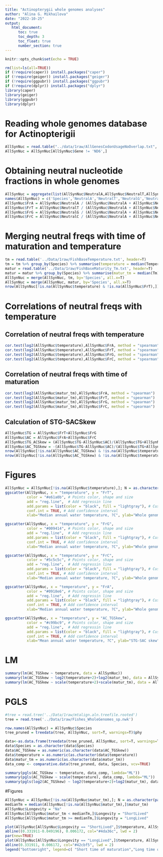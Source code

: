 ```yaml
---
title: "Actinopterygii whole genomes analyses"
author: "Alina G. Mikhailova"
date: "2022-10-25"
output:    
   html_document:
      toc: true
      toc_depth: 3
      toc_float: true
      number_section: true
---
```


```r
knitr::opts_chunk$set(echo = TRUE)
```

```r
rm(list=ls(all=TRUE))
if (!require(caper)) install.packages("caper")
if (!require(geiger)) install.packages("geiger")
if (!require(ggpubr)) install.packages("ggpubr")
if (!require(dplyr)) install.packages("dplyr")
library(caper)
library(geiger)
library(ggpubr)
library(dplyr)
```

# Reading whole genomes database for Actinopterigii 

```r
AllSynNuc = read.table("../data/1raw/AllGenesCodonUsageNoOverlap.txt", header = TRUE, sep = '\t')
AllSynNuc = AllSynNuc[AllSynNuc$Gene != 'ND6',]
```

# Obtaining neutral nucleotide fractions in whole genomes
```r
AllSynNuc = aggregate(list(AllSynNuc$NeutralA,AllSynNuc$NeutralT,AllSynNuc$NeutralG,AllSynNuc$NeutralC), by = list(AllSynNuc$Species), FUN = sum)
names(AllSynNuc) = c('Species','NeutralA','NeutralT','NeutralG','NeutralC')
AllSynNuc$FrA = AllSynNuc$NeutralA / (AllSynNuc$NeutralA + AllSynNuc$NeutralT + AllSynNuc$NeutralG + AllSynNuc$NeutralC)
AllSynNuc$FrT = AllSynNuc$NeutralT / (AllSynNuc$NeutralA + AllSynNuc$NeutralT + AllSynNuc$NeutralG + AllSynNuc$NeutralC) 
AllSynNuc$FrG = AllSynNuc$NeutralG / (AllSynNuc$NeutralA + AllSynNuc$NeutralT + AllSynNuc$NeutralG + AllSynNuc$NeutralC) 
AllSynNuc$FrC = AllSynNuc$NeutralC / (AllSynNuc$NeutralA + AllSynNuc$NeutralT + AllSynNuc$NeutralG + AllSynNuc$NeutralC) 
```

# Merging neutral freqs with time of maturation and temperature
```r
tm = read.table('../Data/1raw/FishBaseTemperature.txt', header=T)
tm = tm %>% group_by(Species) %>% summarise(temperature = median(Temperature))
matur = read.table('../Data/1raw/FishBaseMaturity_Tm.txt', header=T)
matur = matur %>% group_by(Species) %>% summarise(matur_tm = median(Tm))
AllSynNuc = merge(AllSynNuc, tm, by='Species', all.x=T)
AllSynNuc = merge(AllSynNuc, matur, by='Species', all.x=T)
nrow(AllSynNuc[!is.na(AllSynNuc$temperature) & !is.na(AllSynNuc$FrT),])
```

# Correlations of neutral freqs with temperature
## Correlation of neutral freqs with temperature
```r
cor.test(log2(AllSynNuc$temperature),AllSynNuc$FrA, method = "spearman")
cor.test(log2(AllSynNuc$temperature),AllSynNuc$FrT, method = "spearman")
cor.test(log2(AllSynNuc$temperature),AllSynNuc$FrG, method = "spearman")
cor.test(log2(AllSynNuc$temperature),AllSynNuc$FrC, method = "spearman")  
```

## Correlation of neutral freqs with time of maturation
```r
cor.test(log2(AllSynNuc$matur_tm),AllSynNuc$FrA, method = "spearman")
cor.test(log2(AllSynNuc$matur_tm),AllSynNuc$FrT, method = "spearman")
cor.test(log2(AllSynNuc$matur_tm),AllSynNuc$FrG, method = "spearman")
cor.test(log2(AllSynNuc$matur_tm),AllSynNuc$FrC, method = "spearman")  
```

## Calculation of STG-SACSkew
```r
AllSynNuc$TG = AllSynNuc$FrT+AllSynNuc$FrG
AllSynNuc$AC = AllSynNuc$FrA+AllSynNuc$FrC
AllSynNuc$TG_ACSkew = (AllSynNuc$TG-AllSynNuc$AC)/(AllSynNuc$TG+AllSynNuc$AC);
AllSynNuc$AC_TGSkew = -(AllSynNuc$TG-AllSynNuc$AC)/(AllSynNuc$TG+AllSynNuc$AC); 
nrow(AllSynNuc[!is.na(AllSynNuc$AC_TGSkew) & !is.na(AllSynNuc$temperature),])
nrow(AllSynNuc[!is.na(AllSynNuc$AC_TGSkew) & !is.na(AllSynNuc$temperature) & !is.na(AllSynNuc$matur_tm),])
```

# Figures
```r
AllSynNuc = AllSynNuc[!is.na(AllSynNuc$temperature),]; N = as.character(paste("N", nrow(AllSynNuc), sep="")) #delete NA
ggscatter(AllSynNuc, x = "temperature", y = "FrT",
          color = "#e61a0b", # Points color, shape and size
          add = "reg.line",  # Add regressin line
          add.params = list(color = "black", fill = "lightgray"), # Customize reg. line
          conf.int = TRUE, # Add confidence interval
          xlab="Median annual water temperature, ?C", ylab="Whole genome neutral fraction of A")+stat_cor(method = "spearman", aes(label = paste(..r.label.., ..p.label.., ..N.., sep = "~`,`~")))

ggscatter(AllSynNuc, x = "temperature", y = "FrG",
          color = "#009414", # Points color, shape and size
          add = "reg.line",  # Add regressin line
          add.params = list(color = "black", fill = "lightgray"), # Customize reg. line
          conf.int = TRUE, # Add confidence interval
          xlab="Median annual water temperature, ?C", ylab="Whole genome neutral fraction of C")+stat_cor(method = "spearman", aes(label = paste(..r.label.., ..p.label.., ..N.., sep = "~`,`~")))

ggscatter(AllSynNuc, x = "temperature", y = "FrC",
          color = "#5c5c5c", # Points color, shape and size
          add = "reg.line",  # Add regressin line
          add.params = list(color = "black", fill = "lightgray"), # Customize reg. line
          conf.int = TRUE, # Add confidence interval
          xlab="Median annual water temperature, ?C", ylab="Whole genome neutral fraction of G")+stat_cor(method = "spearman", aes(label = paste(..r.label.., ..p.label.., ..N.., sep = "~`,`~")))

ggscatter(AllSynNuc, x = "temperature", y = "FrA",
          color = "#0918e6", # Points color, shape and size
          add = "reg.line",  # Add regressin line
          add.params = list(color = "black", fill = "lightgray"), # Customize reg. line
          conf.int = TRUE, # Add confidence interval
          xlab="Median annual water temperature, ?C", ylab="Whole genome neutral fraction of T")+stat_cor(method = "spearman", aes(label = paste(..r.label.., ..p.label.., ..N.., sep = "~`,`~")))
```

```r
ggscatter(AllSynNuc, x = "temperature", y = "AC_TGSkew",
          color = "#c99bc9", # Points color, shape and size
          add = "reg.line",  # Add regressin line
          add.params = list(color = "black", fill = "lightgray"), # Customize reg. line
          conf.int = TRUE, # Add confidence interval
          xlab="Mean annual water temperature, ?C", ylab="STG-SAC skew", ylim=c(0.1, 0.65), xlim=c(0,30))+stat_cor(method = "spearman", label.x = 2.5, label.y = 0.64, aes(label = paste(..r.label.., ..p.label.., ..N.., sep = "~`,`~")))
```

# LM
```r
summary(lm(AC_TGSkew ~ temperature, data = AllSynNuc))
summary(lm(AC_TGSkew ~ log2(temperature+2)+log2(matur_tm), data = AllSynNuc))
summary(lm(AC_TGSkew ~ scale(temperature+2)+scale(matur_tm), data = AllSynNuc))
``` 

# PGLS
```r
#tree = read.tree('../Data/1raw/mtalign.aln.treefile.rooted')
tree = read.tree('../Data/1raw/Fishes_WholeGenomes_sp.nwk')

row.names(AllSynNuc) = AllSynNuc$Species
tree_pruned = treedata(tree, AllSynNuc, sort=T, warnings=T)$phy

data<-as.data.frame(treedata(tree_pruned, AllSynNuc, sort=T, warnings=T)$data)
data$Species = as.character(data$Species)
data$AC_TGSkew = as.numeric(as.character(data$AC_TGSkew))
data$temperature = as.numeric(as.character(data$temperature))
data$matur_tm = as.numeric(as.character(data$matur_tm))
data_comp <- comparative.data(tree_pruned, data, Species, vcv=TRUE)

summary(pgls(AC_TGSkew ~ temperature, data_comp, lambda="ML"))
summary(pgls(AC_TGSkew ~ scale(temperature), data_comp, lambda="ML"))
summary(pgls(log2(AC_TGSkew) ~ log2(temperature+2)+log2(matur_tm), data_comp, lambda="ML"))
```

#Figures
```r
AllSynNuc = AllSynNuc[!is.na(AllSynNuc$matur_tm),]; N = as.character(paste("N", nrow(AllSynNuc), sep=""))
medianTm = median(AllSynNuc[!is.na(AllSynNuc$matur_tm),]$matur_tm)
AllSynNuc$Longevity = "Na"
AllSynNuc[AllSynNuc$matur_tm < medianTm,]$Longevity = "ShortLived"
AllSynNuc[AllSynNuc$matur_tm >= medianTm,]$Longevity = "LongLived"

plot(AllSynNuc[AllSynNuc$Longevity == "ShortLived",]$temperature, AllSynNuc[AllSynNuc$Longevity == "ShortLived",]$AC_TGSkew, col="#4da36c", xlab="Mean annual water temperature, C?", ylab="STG-SAC skew", ylim=c(0.1, 0.65), xlim=c(0,30), pch = 16)
abline((0.331911-0.049196), 0.006172, col="#4da36c", lwd = 2)
par(new=TRUE)
plot(AllSynNuc[AllSynNuc$Longevity == "LongLived",]$temperature, AllSynNuc[AllSynNuc$Longevity == "LongLived",]$AC_TGSkew, col="#42cbf5", xlab="", ylab="", ylim=c(0.1, 0.65), xlim=c(0,30), pch = 16)
abline(0.331911, 0.006172, col="#42cbf5", lwd = 2)
legend("bottomright", legend=c( "Short time of maturation","Long time of maturation"), col=c("#4da36c","#42cbf5"), pch = 16)
```